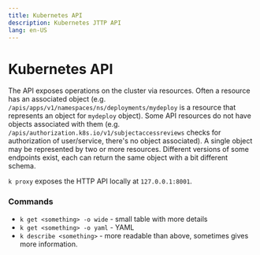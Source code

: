 ```yaml
---
title: Kubernetes API
description: Kubernetes JTTP API
lang: en-US
---
```




# Kubernetes API

The API exposes operations on the cluster via resources. Often a resource has an
associated object (e.g. `/apis/apps/v1/namespaces/ns/deployments/mydeploy` is a
resource that represents an object for `mydeploy` object). Some API resources do
not have objects associated with them (e.g.
`/apis/authorization.k8s.io/v1/subjectaccessreviews` checks for authorization of
user/service, there's no object associated). A single object may be represented
by two or more resources. Different versions of some endpoints exist, each can
return the same object with a bit different schema.

`k proxy` exposes the HTTP API locally at `127.0.0.1:8001`.

### Commands

- `k get <something> -o wide` - small table with more details 
- `k get <something> -o yaml` - YAML 
- `k describe <something>` - more readable than above, sometimes gives more
  information.
